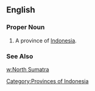 ==English==
===Proper Noun===
{{en-proper noun}}
#A province of [[Indonesia]].
===See Also===
[[w:North Sumatra]]
[[Category:Provinces of Indonesia]]